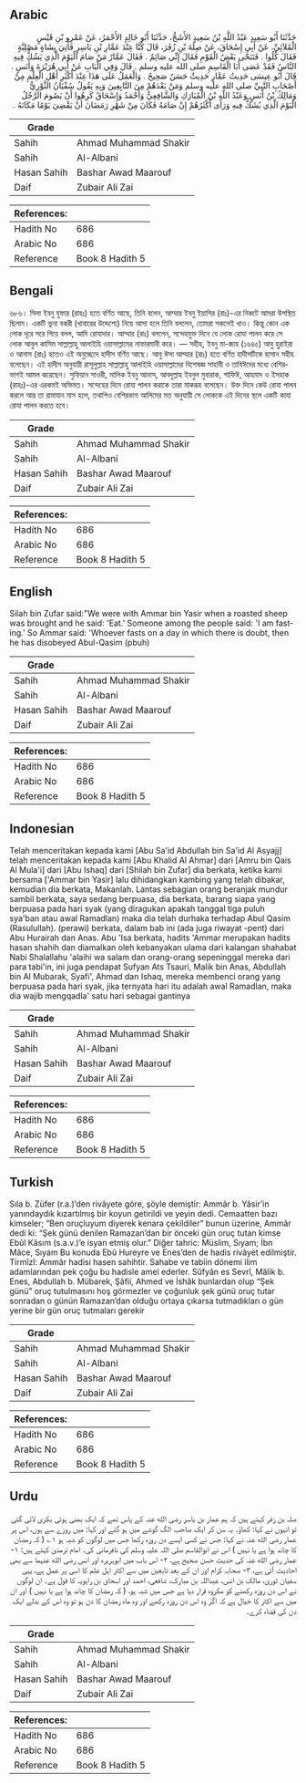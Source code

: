 ## Arabic


<div dir="rtl" lang="ar" style={{fontSize:'larger',backgroundColor:'#f8f9fa',padding:20}}>
حَدَّثَنَا أَبُو سَعِيدٍ عَبْدُ اللَّهِ بْنُ سَعِيدٍ الأَشَجُّ، حَدَّثَنَا أَبُو خَالِدٍ الأَحْمَرُ، عَنْ عَمْرِو بْنِ قَيْسٍ الْمُلاَئِيِّ، عَنْ أَبِي إِسْحَاقَ، عَنْ صِلَةَ بْنِ زُفَرَ، قَالَ كُنَّا عِنْدَ عَمَّارِ بْنِ يَاسِرٍ فَأُتِيَ بِشَاةٍ مَصْلِيَّةٍ فَقَالَ كُلُوا ‏.‏ فَتَنَحَّى بَعْضُ الْقَوْمِ فَقَالَ إِنِّي صَائِمٌ ‏.‏ فَقَالَ عَمَّارٌ مَنْ صَامَ الْيَوْمَ الَّذِي يَشُكُّ فِيهِ النَّاسُ فَقَدْ عَصَى أَبَا الْقَاسِمِ صلى الله عليه وسلم ‏.‏ قَالَ وَفِي الْبَابِ عَنْ أَبِي هُرَيْرَةَ وَأَنَسٍ ‏.‏ قَالَ أَبُو عِيسَى حَدِيثُ عَمَّارٍ حَدِيثٌ حَسَنٌ صَحِيحٌ ‏.‏ وَالْعَمَلُ عَلَى هَذَا عِنْدَ أَكْثَرِ أَهْلِ الْعِلْمِ مِنْ أَصْحَابِ النَّبِيِّ صلى الله عليه وسلم وَمَنْ بَعْدَهُمْ مِنَ التَّابِعِينَ وَبِهِ يَقُولُ سُفْيَانُ الثَّوْرِيُّ وَمَالِكُ بْنُ أَنَسٍ وَعَبْدُ اللَّهِ بْنُ الْمُبَارَكِ وَالشَّافِعِيُّ وَأَحْمَدُ وَإِسْحَاقُ كَرِهُوا أَنْ يَصُومَ الرَّجُلُ الْيَوْمَ الَّذِي يُشَكُّ فِيهِ وَرَأَى أَكْثَرُهُمْ إِنْ صَامَهُ فَكَانَ مِنْ شَهْرِ رَمَضَانَ أَنْ يَقْضِيَ يَوْمًا مَكَانَهُ ‏.‏
</div>
<div style={{backgroundColor:'#f8f9fa',padding:20, marginBottom: 10}}><table> <thead> <tr> <th>Grade</th> <th></th> </tr> </thead> <tbody> <tr><td>Sahih</td><td>Ahmad Muhammad Shakir</td></tr><tr><td>Sahih</td><td>Al-Albani</td></tr><tr><td>Hasan Sahih</td><td>Bashar Awad Maarouf</td></tr><tr><td>Daif</td><td>Zubair Ali Zai</td></tr></tbody></table><table> <thead> <tr> <th>References:</th> <th></th> </tr> </thead> <tbody><tr><td>Hadith No</td><td>686</td></tr><tr><td>Arabic No</td><td>686</td></tr><tr><td>Reference</td><td>Book 8 Hadith 5</td></tr></tbody></table></div>

## Bengali


<div dir="ltr" lang="bn" style={{fontSize:'larger',backgroundColor:'#f8f9fa',padding:20}}>
৬৮৬। সিলা ইবনু যুফার (রাহঃ) হতে বর্ণিত আছে, তিনি বলেন, আম্মার ইবনু ইয়াসির (রাঃ)-এর নিকটে আমরা উপস্থিত ছিলাম। একটি ভুনা বকরী (খাবারের উদ্দেশ্যে) নিয়ে আসা হলে তিনি বললেন, তোমরা সকলেই খাও। কিন্তু কোন এক লোক দূরে সরে গিয়ে বলল, আমি রোযাদার। আম্মার (রাঃ) বললেন, সন্দেহযুক্ত দিনে যে লোক রোযা পালন করে সে লোক আবুল কাসিম সাল্লাল্লাহু আলাইহি ওয়াসাল্লামের নাফারমানী করে। — সহীহ, ইবনু মা-জাহ (১৬৪৫) আবু হুরাইরা ও আনাস (রাঃ) হতেও এই অনুচ্ছেদে হাদীস বর্ণিত আছে। আবু ঈসা আম্মার (রাঃ) হতে বর্ণিত হাদীসটিকে হাসান সহীহ বলেছেন। এই হাদীস অনুযায়ী রাসূলুল্লাহ সাল্লাল্লাহু আলাইহি ওয়াসাল্লামের বিশেষজ্ঞ সাহাবী ও তাবিঈদের মধ্যে বেশিরভাগই আমল করেছেন। সুফিয়ান সাওরী, মালিক ইবনু আনাস, আবদুল্লাহ ইবনুল মুবারাক, শাফিঈ, আহমাদ ও ইসহাক (রাহঃ)-এর এরকমই অভিমত। সন্দেহের দিনে রোযা পালন করাকে তারা মাকরূহ বলেছেন। উক্ত দিনে কেউ রোযা পালন করলে আর তা রামাযান মাস হলে, তথাপিও বেশিরভাগ আলিমের মত অনুযায়ী সে লোককে এই দিনের স্থলে একটি কাযা রোযা পালন করতে হবে।
</div>
<div style={{backgroundColor:'#f8f9fa',padding:20, marginBottom: 10}}><table> <thead> <tr> <th>Grade</th> <th></th> </tr> </thead> <tbody> <tr><td>Sahih</td><td>Ahmad Muhammad Shakir</td></tr><tr><td>Sahih</td><td>Al-Albani</td></tr><tr><td>Hasan Sahih</td><td>Bashar Awad Maarouf</td></tr><tr><td>Daif</td><td>Zubair Ali Zai</td></tr></tbody></table><table> <thead> <tr> <th>References:</th> <th></th> </tr> </thead> <tbody><tr><td>Hadith No</td><td>686</td></tr><tr><td>Arabic No</td><td>686</td></tr><tr><td>Reference</td><td>Book 8 Hadith 5</td></tr></tbody></table></div>

## English


<div dir="ltr" lang="en" style={{fontSize:'larger',backgroundColor:'#f8f9fa',padding:20}}>
Silah bin Zufar said:"We were with Ammar bin Yasir when a roasted sheep was brought and he said: 'Eat.' Someone among the people said: 'I am fasting.' So Ammar said: 'Whoever fasts on a day in which there is doubt, then he has disobeyed Abul-Qasim (pbuh)
</div>
<div style={{backgroundColor:'#f8f9fa',padding:20, marginBottom: 10}}><table> <thead> <tr> <th>Grade</th> <th></th> </tr> </thead> <tbody> <tr><td>Sahih</td><td>Ahmad Muhammad Shakir</td></tr><tr><td>Sahih</td><td>Al-Albani</td></tr><tr><td>Hasan Sahih</td><td>Bashar Awad Maarouf</td></tr><tr><td>Daif</td><td>Zubair Ali Zai</td></tr></tbody></table><table> <thead> <tr> <th>References:</th> <th></th> </tr> </thead> <tbody><tr><td>Hadith No</td><td>686</td></tr><tr><td>Arabic No</td><td>686</td></tr><tr><td>Reference</td><td>Book 8 Hadith 5</td></tr></tbody></table></div>

## Indonesian


<div dir="ltr" lang="id" style={{fontSize:'larger',backgroundColor:'#f8f9fa',padding:20}}>
Telah menceritakan kepada kami [Abu Sa'id Abdullah bin Sa'id Al Asyajj] telah menceritakan kepada kami [Abu Khalid Al Ahmar] dari [Amru bin Qais Al Mula'i] dari [Abu Ishaq] dari [Shilah bin Zufar] dia berkata, ketika kami bersama ['Ammar bin Yasir] lalu dihidangkan kambing yang telah dibakar, kemudian dia berkata, Makanlah. Lantas sebagian orang beranjak mundur sambil berkata, saya sedang berpuasa, dia berkata, barang siapa yang berpuasa pada hari syak (yang diragukan apakah tanggal tiga puluh sya'ban atau awal Ramadlan) maka dia telah durhaka terhadap Abul Qasim (Rasulullah). (perawi) berkata, dalam bab ini (ada juga riwayat -pent) dari Abu Hurairah dan Anas. Abu 'Isa berkata, hadits 'Ammar merupakan hadits hasan shahih dan diamalkan oleh kebanyakan ulama dari kalangan shahabat Nabi Shalallahu 'alaihi wa salam dan orang-orang sepeninggal mereka dari para tabi'in, ini juga pendapat Sufyan Ats Tsauri, Malik bin Anas, Abdullah bin Al Mubarak, Syafi', Ahmad dan Ishaq, mereka membenci orang yang berpuasa pada hari syak, jika ternyata hari itu adalah awal Ramadlan, maka dia wajib mengqadla' satu hari sebagai gantinya
</div>
<div style={{backgroundColor:'#f8f9fa',padding:20, marginBottom: 10}}><table> <thead> <tr> <th>Grade</th> <th></th> </tr> </thead> <tbody> <tr><td>Sahih</td><td>Ahmad Muhammad Shakir</td></tr><tr><td>Sahih</td><td>Al-Albani</td></tr><tr><td>Hasan Sahih</td><td>Bashar Awad Maarouf</td></tr><tr><td>Daif</td><td>Zubair Ali Zai</td></tr></tbody></table><table> <thead> <tr> <th>References:</th> <th></th> </tr> </thead> <tbody><tr><td>Hadith No</td><td>686</td></tr><tr><td>Arabic No</td><td>686</td></tr><tr><td>Reference</td><td>Book 8 Hadith 5</td></tr></tbody></table></div>

## Turkish


<div dir="ltr" lang="tr" style={{fontSize:'larger',backgroundColor:'#f8f9fa',padding:20}}>
Sıla b. Züfer (r.a.)’den rivâyete göre, şöyle demiştir: Ammâr b. Yâsir’in yanındaydık kızartılmış bir koyun getirildi ve yeyin dedi. Cemaatten bazı kimseler; “Ben oruçluyum diyerek kenara çekildiler” bunun üzerine, Ammâr dedi ki: “Şek günü denilen Ramazan’dan bir önceki gün oruç tutan kimse Ebûl Kâsım (s.a.v.)’e isyan etmiş olur.” Diğer tahric: Müslim, Sıyam; İbn Mâce, Sıyam Bu konuda Ebû Hureyre ve Enes’den de hadis rivâyet edilmiştir. Tirmîzî: Ammâr hadisi hasen sahihtir. Sahabe ve tabiin dönemi ilim adamlarından pek çoğu bu hadisle amel ederler. Sûfyân es Sevrî, Mâlik b. Enes, Abdullah b. Mübarek, Şâfii, Ahmed ve İshâk bunlardan olup “Şek günü” oruç tutulmasını hoş görmezler ve çoğunluk şek günü oruç tutar sonradan o günün Ramazan’dan olduğu ortaya çıkarsa tutmadıkları o gün yerine bir gün oruç tutmaları gerekir
</div>
<div style={{backgroundColor:'#f8f9fa',padding:20, marginBottom: 10}}><table> <thead> <tr> <th>Grade</th> <th></th> </tr> </thead> <tbody> <tr><td>Sahih</td><td>Ahmad Muhammad Shakir</td></tr><tr><td>Sahih</td><td>Al-Albani</td></tr><tr><td>Hasan Sahih</td><td>Bashar Awad Maarouf</td></tr><tr><td>Daif</td><td>Zubair Ali Zai</td></tr></tbody></table><table> <thead> <tr> <th>References:</th> <th></th> </tr> </thead> <tbody><tr><td>Hadith No</td><td>686</td></tr><tr><td>Arabic No</td><td>686</td></tr><tr><td>Reference</td><td>Book 8 Hadith 5</td></tr></tbody></table></div>

## Urdu


<div dir="rtl" lang="ur" style={{fontSize:'larger',backgroundColor:'#f8f9fa',padding:20}}>
صلہ بن زفر کہتے ہیں کہ ہم عمار بن یاسر رضی الله عنہ کے پاس تھے کہ ایک بھنی ہوئی بکری لائی گئی تو انہوں نے کہا: کھاؤ۔ یہ سن کر ایک صاحب الگ گوشے میں ہو گئے اور کہا: میں روزے سے ہوں، اس پر عمار رضی الله عنہ نے کہا: جس نے کسی ایسے دن روزہ رکھا جس میں لوگوں کو شبہ ہو ۱؎ ( کہ رمضان کا چاند ہوا ہے یا نہیں ) اس نے ابوالقاسم صلی اللہ علیہ وسلم کی نافرمانی کی۔ امام ترمذی کہتے ہیں: ۱- عمار رضی الله عنہ کی حدیث حسن صحیح ہے، ۲- اس باب میں ابوہریرہ اور انس رضی الله عنہما سے بھی احادیث آئی ہے، ۳- صحابہ کرام اور ان کے بعد تابعین میں سے اکثر اہل علم کا اسی پر عمل ہے، یہی سفیان ثوری، مالک بن انس، عبداللہ بن مبارک، شافعی، احمد اور اسحاق بن راہویہ کا قول ہے۔ ان لوگوں نے اس دن روزہ رکھنے کو مکروہ قرار دیا ہے جس میں شبہ ہو، ( کہ رمضان کا چاند ہوا ہے یا نہیں ) اور ان میں سے اکثر کا خیال ہے کہ اگر وہ اس دن روزہ رکھے اور وہ ماہ رمضان کا دن ہو تو وہ اس کے بدلے ایک دن کی قضاء کرے۔
</div>
<div style={{backgroundColor:'#f8f9fa',padding:20, marginBottom: 10}}><table> <thead> <tr> <th>Grade</th> <th></th> </tr> </thead> <tbody> <tr><td>Sahih</td><td>Ahmad Muhammad Shakir</td></tr><tr><td>Sahih</td><td>Al-Albani</td></tr><tr><td>Hasan Sahih</td><td>Bashar Awad Maarouf</td></tr><tr><td>Daif</td><td>Zubair Ali Zai</td></tr></tbody></table><table> <thead> <tr> <th>References:</th> <th></th> </tr> </thead> <tbody><tr><td>Hadith No</td><td>686</td></tr><tr><td>Arabic No</td><td>686</td></tr><tr><td>Reference</td><td>Book 8 Hadith 5</td></tr></tbody></table></div>